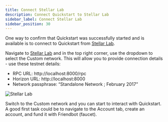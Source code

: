 ```yaml
---
title: Connect Stellar Lab
description: Connect Quickstart to Stellar Lab
sidebar_label: Connect Stellar Lab 
sidebar_position: 30
---
```


One way to confirm that Quickstart was successfully started and is available is to connect to Quickstart from [Stellar Lab](https://lab.stellar.org).

Navigate to [Stellar Lab](https://lab.stellar.org) and in the top right corner, use the dropdown to select the Custom network. This will allow you to provide connection details - use these testnet details:

* RPC URL: http://localhost:8000/rpc<br /> 
* Horizon URL: http://localhost:8000<br />
* Network passphrase: “Standalone Network ; February 2017”

![Stellar Lab](../stellar_lab_screenshot.png)
 
Switch to the Custom network and you can start to interact with Quickstart. A good first task could be to navigate to the Account tab, create an account, and fund it with Friendbot (faucet).

